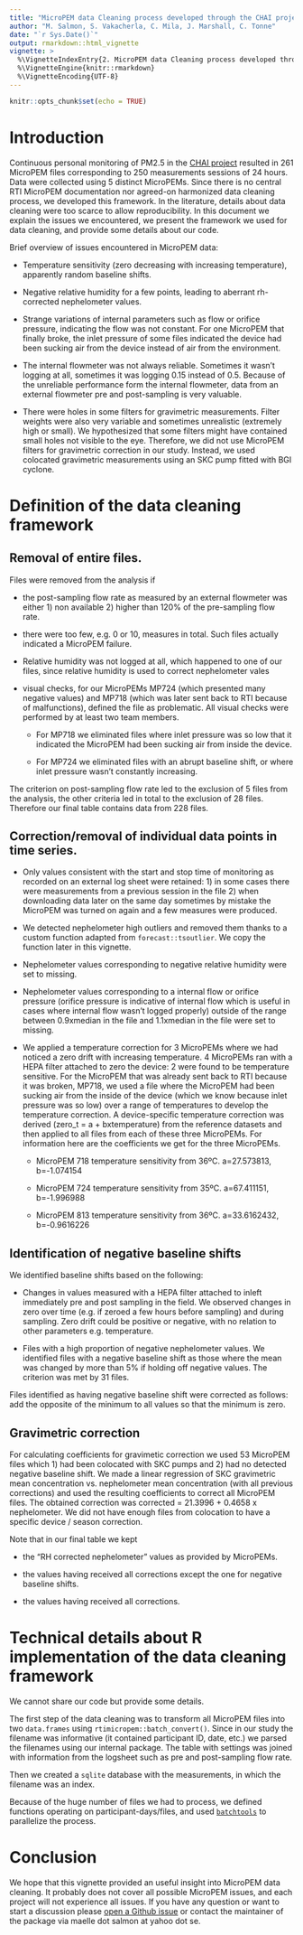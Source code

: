 ```yaml
---
title: "MicroPEM data Cleaning process developed through the CHAI project"
author: "M. Salmon, S. Vakacherla, C. Mila, J. Marshall, C. Tonne"
date: "`r Sys.Date()`"
output: rmarkdown::html_vignette
vignette: >
  %\VignetteIndexEntry{2. MicroPEM data Cleaning process developed through the CHAI project}
  %\VignetteEngine{knitr::rmarkdown}
  %\VignetteEncoding{UTF-8}
---
```


```r
knitr::opts_chunk$set(echo = TRUE)
```
# Introduction

Continuous personal monitoring of PM2.5 in the [CHAI project](http://www.chaiproject.org/) resulted in 261 MicroPEM files corresponding to 250 measurements sessions of 24 hours. Data were collected using 5 distinct MicroPEMs. Since there is no central RTI MicroPEM documentation nor agreed-on harmonized data cleaning process, we developed this framework. In the literature, details about data cleaning were too scarce to allow reproducibility. In this document we explain the issues we encountered, we present the framework we used for data cleaning, and provide some details about our code. 

Brief overview of issues encountered in MicroPEM data:

* Temperature sensitivity (zero decreasing with increasing temperature), apparently random baseline shifts.

* Negative relative humidity for a few points, leading to aberrant rh-corrected nephelometer values.

* Strange variations of internal parameters such as flow or orifice pressure, indicating the flow was not constant. For one MicroPEM that finally broke, the inlet pressure of some files indicated the device had been sucking air from the device instead of air from the environment.

* The internal flowmeter was not always reliable. Sometimes it wasn't logging at all, sometimes it was logging 0.15 instead of 0.5. Because of the unreliable performance form the internal flowmeter, data from an external flowmeter pre and post-sampling is very valuable.

* There were holes in some filters for gravimetric measurements. Filter weights were also very variable and sometimes unrealistic (extremely high or small). We hypothesized that some filters might have contained small holes not visible to the eye. Therefore, we did not use MicroPEM filters for gravimetric correction in our study. Instead, we used colocated gravimetric measurements using an SKC pump fitted with BGI cyclone.

# Definition of the data cleaning framework

## Removal of entire files.

Files were removed from the analysis if

- the post-sampling flow rate as measured by an external flowmeter was either 1) non available 2) higher than 120% of the pre-sampling flow rate.

- there were too few, e.g. 0 or 10, measures in total. Such files actually indicated a MicroPEM failure.

- Relative humidity was not logged at all, which happened to one of our files, since relative humidity is used to correct nephelometer vales

- visual checks, for our MicroPEMs MP724 (which presented many negative values) and MP718 (which was later sent back to RTI because of malfunctions), defined the file as problematic. All visual checks were performed by at least two team members.

    - For MP718 we eliminated files where inlet pressure was so low that it indicated the MicroPEM had been sucking air from inside the device.
  
    - For MP724 we eliminated files with an abrupt baseline shift, or where inlet pressure wasn't constantly increasing.
    
The criterion on post-sampling flow rate led to the exclusion of 5 files from the analysis, the other criteria led in total to the exclusion of 28 files. Therefore our final table contains data from 228 files.
    
## Correction/removal of individual data points in time series.

* Only values consistent with the start and stop time of monitoring as recorded on an external log sheet were retained: 1) in some cases there were measurements from a previous session in the file 2) when downloading data later on the same day sometimes by mistake the MicroPEM was turned on again and a few measures were produced.

* We detected nephelometer high outliers and removed them thanks to a custom function adapted from `forecast::tsoutlier`. We copy the function later in this vignette.

* Nephelometer values corresponding to negative relative humidity were set to missing.

* Nephelometer values corresponding to a internal flow or orifice pressure (orifice pressure is indicative of internal flow which is useful in cases where internal flow wasn't logged properly) outside of the range between 0.9xmedian in the file and 1.1xmedian in the file were set to missing.

* We applied a temperature correction for 3 MicroPEMs where we had noticed a zero drift with increasing temperature.  4 MicroPEMs ran with a HEPA filter attached to zero the device: 2 were found to be temperature sensitive. For the MicroPEM that was already sent back to RTI because it was broken, MP718, we used a file where the MicroPEM had been sucking air from the inside of the device (which we know because inlet pressure was so low) over a range of temperatures to develop the temperature correction. A device-specific temperature correction was derived (zero_t = a + bxtemperature) from the reference datasets and then applied to all files from each of these three MicroPEMs. For information here are the coefficients we get for the three MicroPEMs.

    * MicroPEM 718 temperature sensitivity from 36ºC. a=27.573813, b=-1.074154
    
    * MicroPEM 724 temperature sensitivity from 35ºC. a=67.411151, b=-1.996988
    
    * MicroPEM 813 temperature sensitivity from 36ºC. a=33.6162432, b=-0.9616226

## Identification of negative baseline shifts

We identified baseline shifts based on the following:

* Changes in values measured with a HEPA filter attached to inleft immediately pre and post sampling in the field. We observed changes in zero over time (e.g. if zeroed a few hours before sampling) and during sampling. Zero drift could be positive or negative, with no relation to other parameters e.g. temperature.

* Files with a high proportion of negative nephelometer values. We identified files with a negative baseline shift as those where the mean was changed by more than 5% if holding off negative values. The criterion was met by 31 files. 
 
Files identified as having negative baseline shift were corrected as follows: add the opposite of the minimum to all values so that the minimum is zero.

## Gravimetric correction

For calculating coefficients for gravimetic correction we used 53 MicroPEM files which 1) had been colocated with SKC pumps and 2) had no detected negative baseline shift. We made a linear regression of SKC gravimetric mean concentration vs. nephelometer mean concentration (with all previous corrections) and used the resulting coefficients to correct all MicroPEM files. The obtained correction was corrected = 21.3996 + 0.4658 x nephelometer. We did not have enough files from colocation to have a specific device / season correction.

Note that in our final table we kept 

* the "RH corrected nephelometer" values as provided by MicroPEMs.

* the values having received all corrections except the one for negative baseline shifts.

* the values having received all corrections.

# Technical details about R implementation of the data cleaning framework

We cannot share our code but provide some details.

The first step of the data cleaning was to transform all MicroPEM files into two `data.frames` using `rtimicropem::batch_convert()`. Since in our study the filename was informative (it contained participant ID, date, etc.) we parsed the filenames using our internal package. The table with settings was joined with information from the logsheet such as pre and post-sampling flow rate.

Then we created a `sqlite` database with the measurements, in which the filename was an index.

Because of the huge number of files we had to process, we defined functions operating on participant-days/files, and used [`batchtools`](https://github.com/mllg/batchtools) to parallelize the process. 

# Conclusion

We hope that this vignette provided an useful insight into MicroPEM data cleaning. It probably does not cover all possible MicroPEM issues, and each project will not experience all issues. If you have any question or want to start a discussion please [open a Github issue](https://github.com/maelle/rtimicropem/issues/new) or contact the maintainer of the package via maelle dot salmon at yahoo dot se.
